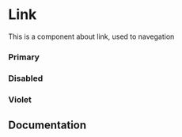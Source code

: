 
<Meta of={Story} />

# Link

This is a component about link, used to navegation

### Primary
<Canvas of={Story.Primary} />

### Disabled

<Canvas of={Story.Disabled} />

### Violet

<Canvas of={Story.Violet} />

## Documentation

<Primary />
<Controls />
